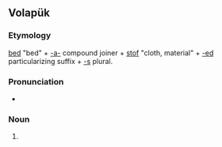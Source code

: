 ==Volapük==

===Etymology===
[[bed]] "bed" + [[-a-]] compound joiner + [[stof]] "cloth, material" + [[-ed]] particularizing suffix + [[-s]] plural.

===Pronunciation===
* {{IPA|/bedastoˈfedz/|lang=vo}}

===Noun===
{{head|vo|plural}}

# {{plural of|bedastofed|lang=vo}}